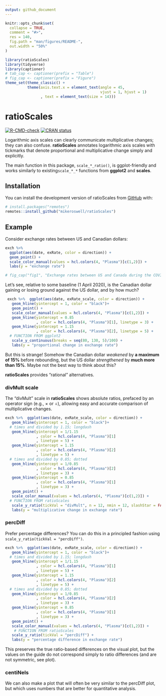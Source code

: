```yaml
---
output: github_document
---
```


<!-- README.md is generated from README.Rmd. Please edit that file -->

<style>
.caption {
    color: #3399ff;		
	font-weight: bold;
		}
</style>

```r
knitr::opts_chunk$set(
  collapse = TRUE,
  comment = "#>",
  res = 140, 
  fig.path = "man/figures/README-",
  out.width = "50%"
)
```

```r
library(ratioScales)
library(tidyverse)
library(captioner)
# tab_cap <- captioner(prefix = "Table")
# fig_cap <- captioner(prefix = "Figure")
theme_set(theme_classic() +
          theme(axis.text.x = element_text(angle = 45,
                                           vjust = 1, hjust = 1)
                , text = element_text(size = 14)))

```

# ratioScales

<!-- badges: start -->

[![R-CMD-check](https://github.com/mikeroswell/ratioScales/actions/workflows/R-CMD-check.yaml/badge.svg)](https://github.com/mikeroswell/ratioScales/actions/workflows/R-CMD-check.yaml)
[![CRAN status](https://www.r-pkg.org/badges/version/ratioScales)](https://CRAN.R-project.org/package=ratioScales)
<!-- badges: end -->

Logarithmic axis scales can clearly communicate multiplicative changes; they can 
also confuse. **ratioScales** annotates logarithmic axis scales with tickmarks 
that denote proportional and multiplicative change simply and explicitly.  

The main function in this package, `scale_*_ratio()`, is ggplot-friendly and 
works similarly to existing`scale_*_*` functions from **ggplot2** and 
**scales**. 

## Installation

You can install the development version of ratioScales from 
[GitHub](https://github.com/) with:

``` r
# install.packages("remotes")
remotes::install_github("mikeroswell/ratioScales")
```

## Example

Consider exchange rates between US and Canadian dollars:

```r

exch %>% 
  ggplot(aes(date, exRate, color = direction)) + 
  geom_point() +
  scale_color_manual(values = hcl.colors(4, "Plasma")[c(1,2)]) +
  labs(y = "exchange rate") 
```

```r
# fig_cap("fig1", "Exchange rates between US and Canada during the COVID-19 Pandemic")
```

Let's see, relative to some baseline (1 April 2020), is the Canadian dollar
gaining or losing ground against the US dollar, and by how much?

```r

 exch %>%  ggplot(aes(date, exRate_scale, color = direction)) + 
   geom_hline(yintercept = 1, color = "black")+
   geom_point() +
   scale_color_manual(values = hcl.colors(4, "Plasma")[c(1,2)]) +
   geom_hline(yintercept = 0.85
              , color = hcl.colors(4, "Plasma")[1], linetype = 3) +
   geom_hline(yintercept = 1.15
              , color = hcl.colors(4, "Plasma")[2], linetype = 5) +
  # FUNCTION FROM ggplot2
   scale_y_continuous(breaks = seq(80, 130, 5)/100) +
   labs(y = "proportional change in exchange rate") 
```

But this is strange! Somehow the Canadian dollar *weakened* by 
**a maximum of 15%** before rebounding, but the US dollar *strengthened* by 
**much more than 15%**. Maybe not the best way to think about this? 

**ratioScales** provides "rational" alternatives.

### divMult scale

The "divMult" scale in **ratioScales** shows absolute ratios, prefaced by an
operator sign (e.g., × or ÷), allowing easy and accurate comparison of
multiplicative changes.

```r
exch %>%  ggplot(aes(date, exRate_scale, color = direction)) + 
   geom_hline(yintercept = 1, color = "black")+
  # times and divided by 1.15; longdash
   geom_hline(yintercept = 1/1.15
              , color = hcl.colors(4, "Plasma")[1]
              , linetype = 5) +
   geom_hline(yintercept = 1.15
              , color = hcl.colors(4, "Plasma")[2]
              , linetype = 5) +
  # times and divided by 0.85; dotted
   geom_hline(yintercept = 1/0.85
              , color = hcl.colors(4, "Plasma")[2]
              , linetype = 3) +
   geom_hline(yintercept = 0.85
              , color = hcl.colors(4, "Plasma")[1]
              , linetype = 3) +
   geom_point() +
   scale_color_manual(values = hcl.colors(4, "Plasma")[c(1,2)]) +
  # FUNCTION FROM ratioScales
   scale_y_ratio(tickVal = "divMult", n = 12, nmin = 12, slashStar = FALSE) +
   labs(y = "multiplicative change in exchange rate") 
```

### percDiff

Prefer percentage differences? You can do this in a principled fashion using
`scale_y_ratio(tickVal = "percDiff")`.

```r
exch %>%  ggplot(aes(date, exRate_scale, color = direction)) + 
   geom_hline(yintercept = 1, color = "black")+
  # times and divided by 1.15; longdash
   geom_hline(yintercept = 1/1.15
              , color = hcl.colors(4, "Plasma")[1]
              , linetype = 5) +
   geom_hline(yintercept = 1.15
              , color = hcl.colors(4, "Plasma")[2]
              , linetype = 5) +
  # times and divided by 0.85; dotted
   geom_hline(yintercept = 1/0.85
              , color = hcl.colors(4, "Plasma")[2]
              , linetype = 3) +
   geom_hline(yintercept = 0.85
              , color = hcl.colors(4, "Plasma")[1]
              , linetype = 3) +
   geom_point() +
   scale_color_manual(values = hcl.colors(4, "Plasma")[c(1,2)]) +
    # FUNCTION FROM ratioScales
   scale_y_ratio(tickVal = "percDiff") +
   labs(y = "percentage difference in exchange rate") 
```

This preserves the true ratio-based differences on the visual plot, but the values on the guide do not correspond simply to ratio differences (and are not symmetric, see plot).

### centiNels

<metatext>
We can also make a plot that will often be very similar to the percDiff plot, but which uses numbers that are better for quantitative analysis.
</metatext>

<!-- some COMMENTS here to keep track of 
We think we are currently using GitHub Actions to re-render `README.Rmd` every time you push. An example workflow can be found here: <https://github.com/r-lib/actions/tree/v1/examples>.

When you add a new plot, don't forget to commit and push the resulting figure files, so they display on GitHub and CRAN.

Add alt-text (and consider adding short captions as well) to all figures
-->
